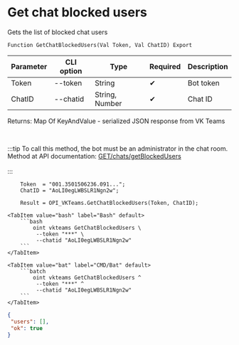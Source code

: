 ﻿---
sidebar_position: 6
---


# Get chat blocked users
 Gets the list of blocked chat users



`Function GetChatBlockedUsers(Val Token, Val ChatID) Export`

  | Parameter | CLI option | Type | Required | Description |
  |-|-|-|-|-|
  | Token | --token | String | &#x2714; | Bot token |
  | ChatID | --chatid | String, Number | &#x2714; | Chat ID |

  
  Returns:  Map Of KeyAndValue - serialized JSON response from VK Teams

<br/>

:::tip
To call this method, the bot must be an administrator in the chat room.<br/>
Method at API documentation: [GET ​/chats​/getBlockedUsers](https://teams.vk.com/botapi/#/chats/get_chats_getBlockedUsers)<br/>
<br/>
:::
<br/>


```bsl title="1C:Enterprise/OneScript code example"
    Token  = "001.3501506236.091...";
    ChatID = "AoLI0egLWBSLR1Ngn2w";

    Result = OPI_VKTeams.GetChatBlockedUsers(Token, ChatID);
```
 

 <Tabs>
  
    <TabItem value="bash" label="Bash" default>
        ```bash
            oint vkteams GetChatBlockedUsers \
             --token "***" \
             --chatid "AoLI0egLWBSLR1Ngn2w"
        ```
    </TabItem>
  
    <TabItem value="bat" label="CMD/Bat" default>
        ```batch
            oint vkteams GetChatBlockedUsers ^
             --token "***" ^
             --chatid "AoLI0egLWBSLR1Ngn2w"
        ```
    </TabItem>
</Tabs>


```json title="Result"
{
 "users": [],
 "ok": true
}
```
